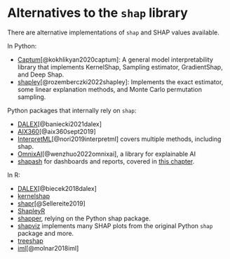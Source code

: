# Alternatives to the `shap` library

There are alternative implementations of `shap` and SHAP values available.

In Python:

- [Captum](https://github.com/pytorch/captum)[@kokhlikyan2020captum]: A general model interpretability library that implements KernelShap, Sampling estimator, GradientShap, and Deep Shap.
- [shapley](https://github.com/benedekrozemberczki/shapley)[@rozemberczki2022shapley]: Implements the exact estimator, some linear explanation methods, and Monte Carlo permutation sampling.

Python packages that internally rely on `shap`:

- [DALEX](https://github.com/ModelOriented/DALEX)[@baniecki2021dalex]
- [AIX360](https://github.com/Trusted-AI/AIX360)[@aix360sept2019]
- [InterpretML](https://github.com/interpretml/interpret/)[@nori2019interpretml] covers multiple methods, including shap.
- [OmnixAI](https://github.com/salesforce/OmniXAI)[@wenzhuo2022omnixai], a library for explainable AI
- [shapash](https://github.com/MAIF/shapash) for dashboards and reports, covered in [this chapter](#dashboard).

In R:

- [DALEX](https://github.com/ModelOriented/DALEX)[@biecek2018dalex]
- [kernelshap](https://github.com/ModelOriented/kernelshap)
- [shapr](https://github.com/NorskRegnesentral/shapr)[@Sellereite2019]
- [ShapleyR](https://github.com/redichh/ShapleyR)
- [shapper](https://github.com/ModelOriented/shapper), relying on the Python shap package.
- [shapviz](https://github.com/ModelOriented/shapviz) implements many SHAP plots from the original Python `shap` package and more.
- [treeshap](https://github.com/ModelOriented/treeshap)
- [iml](https://github.com/christophM/iml)[@molnar2018iml]

